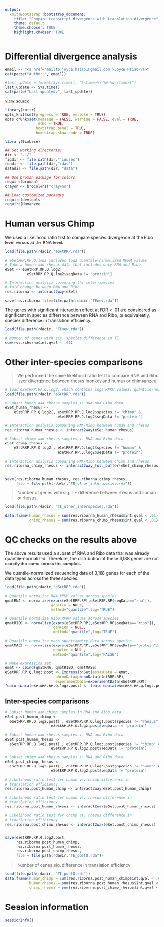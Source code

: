 ```yaml
---
output:
  knitrBootstrap::bootstrap_document:
    title: "Compare transcript divergence with translation divergence"
    theme: default
    theme.chooser: TRUE
    highlight.chooser: TRUE
---
```



Differential divergence analysis
=================================

```r
email <- "<a href='mailto:joyce.hsiao1@gmail.com'>Joyce Hsiao</a>"
cat(paste("Author:", email))
```


```r
#last_update = format(Sys.time(), "(<time>%Y-%m-%d</time>)")
last_update <- Sys.time()
cat(paste("Last updated:", last_update))
```


[view source](compare-ribo-rna-divergence.Rmd)


```r
library(knitr)
opts_knit$set(progress = TRUE, verbose = TRUE)
opts_chunk$set(message = FALSE, warning = FALSE, eval = TRUE, 
               echo = TRUE,
              bootstrap.panel = TRUE, 
              bootstrap.show.code = TRUE)
```



```r
library(Biobase)

## Set working directories 
dir <- "../"
figdir <- file.path(dir,"figures")
rdadir <- file.path(dir,"rdas")
datadir <- file.path(dir, "data")

## Use broman package for colors
require(broman)
crayon <- brocolors("crayons")

## Load customized packages
require(devtools)
require(Humanzee)
```




Human versus Chimp
==================


We used a likelihood ratio test to compare species divergence 
at the Ribo level versus at the RNA level.


```r
load(file.path(rdadir,"eSetRRP.rda"))

# eSetRRP.RP.Q.log2 includes log2 quantile-normalized RPKM values
# Take a human and rhesus data that includes only RNA and Ribo
eSet <- eSetRRP.RP.Q.log2[ , 
          eSetRRP.RP.Q.log2$seqData != "protein"]

# Interaction analysis comparing the inter-species
# fold change between RNA and Ribo
res.riborna <- interact2way(eSet)

save(res.riborna,file=file.path(rdadir,"TEnew.rda"))
```


The genes with significant interaction effect at FDR < .01 are considered
as significant in species difference between RNA and Ribo, or equivalently,
species difference in translation efficiency. 


```r
load(file.path(rdadir, "TEnew.rda"))

# Number of genes with sig. species difference in TE
sum(res.riborna$int.qval < .01)
```


Other inter-species comparisons
=================================

> We performed the same likelihood ratio test to compare RNA and Ribo layer
divergence between rhesus monkey and human or chimpanzee.

```r
# load eSetRRP.RP.Q.log2, which contains log2 RPKM values, quantile-normalized
load(file.path(rdadir,"eSetRRP.rda"))

# Subset human and rhesus samples in RNA and Ribo data
eSet_human_rhesus <- 
    eSetRRP.RP.Q.log2[, eSetRRP.RP.Q.log2$species != "chimp" & 
                        eSetRRP.RP.Q.log2$seqData != "protein"]

# Interaction analysis comparing RNA-Ribo between human and rhesus
res.riborna_human_rhesus <- interact2way(eSet_human_rhesus)

# Subset chimp and rhesus samples in RNA and Ribo data
eSet_chimp_rhesus <- 
    eSetRRP.RP.Q.log2[, eSetRRP.RP.Q.log2$species != "human" & 
                        eSetRRP.RP.Q.log2$seqData != "protein"]

# Interaction analysis comparing RNA-Ribo between chimp and rhesus
res.riborna_chimp_rhesus <- interact2way_full_buffer(eSet_chimp_rhesus) 


save(res.riborna_human_rhesus, res.riborna_chimp_rhesus,
     file = file.path(rdadir,"TE_other_interspecies.rda"))
```

> Number of genes with sig. TE difference between rhesus and human or rhesus.


```r
load(file.path(rdadir, "TE_other_interspecies.rda"))

data.frame(human_rhesus = sum(res.riborna_human_rhesus$int.qval < .01),
           chimp_rhesus = sum(res.riborna_chimp_rhesus$int.qval < .01) )
```





QC checks on the results above
=================================

The above results used a subset of RNA and Ribo data that was 
already quantile-normalized. Therefore, the distribution of these
3,188 genes are not exactly the same across the samples. 

We quantile-normalized sequencing data of 3,188 genes for each of the
data types across the three species. 


```r
load(file.path(rdadir,"eSetRRP.rda"))

# Quantile normalize RNA RPKM values across species
qmatRNA <- normalize(exprs(eSetRRP.RP[,eSetRRP.RP$seqData=="rna"]),
                     geneLen = NULL,
                     method="quantile",log="TRUE")

# Quantile normalize Ribo RPKM values across species
qmatRIBO <- normalize(exprs(eSetRRP.RP[,eSetRRP.RP$seqData=="ribo"]),
                      geneLen = NULL,
                      method="quantile",log="TRUE")

# Quantile normalize mass spectrametry data across species
qmatMASS <- normalize(exprs(eSetRRP.RP[,eSetRRP.RP$seqData=="protein"]),
                      geneLen = NULL,
                      method="quantile",log="FALSE")

# Make expression set 
emat <- cbind(qmatRNA, qmatRIBO, qmatMASS)
eSetRRP.RP.Q.log2.post <- ExpressionSet(assayData = emat,
                       phenoData=phenoData(eSetRRP.RP),
                       experimentData=experimentData(eSetRRP.RP))
featureData(eSetRRP.RP.Q.log2.post) <- featureData(eSetRRP.RP.Q.log2.post)     
```


## Inter-species comparisons


```r
# Subset human and chimp samples in RNA and Ribo data
eSet.post_human_chimp <- 
  eSetRRP.RP.Q.log2.post[ , eSetRRP.RP.Q.log2.post$species != "rhesus" & 
                     eSetRRP.RP.Q.log2.post$seqData != "protein"]

# Subset human and rhesus samples in RNA and Ribo data
eSet.post_human_rhesus <- 
  eSetRRP.RP.Q.log2.post[ , eSetRRP.RP.Q.log2.post$species != "chimp" & 
                     eSetRRP.RP.Q.log2.post$seqData != "protein"]

# Subset chimp and rhesus samples in RNA and Ribo data
eSet.post_chimp_rhesus <- 
  eSetRRP.RP.Q.log2.post[ , eSetRRP.RP.Q.log2.post$species != "human" & 
                     eSetRRP.RP.Q.log2.post$seqData != "protein"]

# Likelihood ratio test for human vs. chimp difference in 
# translation efficiency
res.riborna.post_human_chimp <- interact2way(eSet.post_human_chimp)

# Likelihood ratio test for human vs. rhesus difference in 
# translation efficiency
res.riborna.post_human_rhesus <- interact2way(eSet.post_human_rhesus)

# Likelihood ratio test for chimp vs. rhesus difference in 
# translation efficiency
res.riborna.post_chimp_rhesus <- interact2way(eSet.post_chimp_rhesus)


save(eSetRRP.RP.Q.log2.post,
     res.riborna.post_human_chimp,
     res.riborna.post_human_rhesus, 
     res.riborna.post_chimp_rhesus,
     file = file.path(rdadir,"TE_postQ.rda"))
```

> Number of genes sig. difference in translation efficiency 

```r
load(file.path(rdadir, "TE_postQ.rda"))
data.frame(human_chimp = sum(res.riborna.post_human_chimp$int.qval < .01),
           human_rhesus = sum(res.riborna.post_human_rhesus$int.qval < .01),
           chimp_rhesus = sum(res.riborna.post_chimp_rhesus$int.qval < .01) )
```



Session information
====================

```r
sessionInfo()
```


